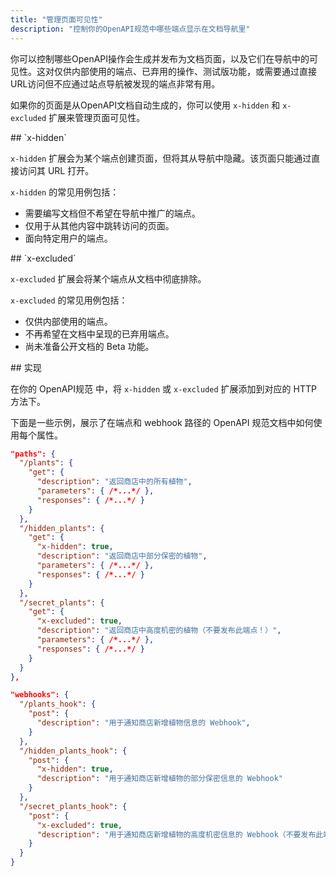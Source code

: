 ```yaml
---
title: "管理页面可见性"
description: "控制你的OpenAPI规范中哪些端点显示在文档导航里"
---
```


你可以控制哪些OpenAPI操作会生成并发布为文档页面，以及它们在导航中的可见性。这对仅供内部使用的端点、已弃用的操作、测试版功能，或需要通过直接URL访问但不应通过站点导航被发现的端点非常有用。

如果你的页面是从OpenAPI文档自动生成的，你可以使用 `x-hidden` 和 `x-excluded` 扩展来管理页面可见性。



<div id="x-hidden">
  ## `x-hidden`
</div>

`x-hidden` 扩展会为某个端点创建页面，但将其从导航中隐藏。该页面只能通过直接访问其 URL 打开。

`x-hidden` 的常见用例包括：

- 需要编写文档但不希望在导航中推广的端点。
- 仅用于从其他内容中跳转访问的页面。
- 面向特定用户的端点。



<div id="x-excluded">
  ## `x-excluded`
</div>

`x-excluded` 扩展会将某个端点从文档中彻底排除。

`x-excluded` 的常见用例包括：

- 仅供内部使用的端点。
- 不再希望在文档中呈现的已弃用端点。
- 尚未准备公开文档的 Beta 功能。



<div id="implementation">
  ## 实现
</div>

在你的 OpenAPI规范 中，将 `x-hidden` 或 `x-excluded` 扩展添加到对应的 HTTP 方法下。

下面是一些示例，展示了在端点和 webhook 路径的 OpenAPI 规范文档中如何使用每个属性。

```json {11, 19}
"paths": {
  "/plants": {
    "get": {
      "description": "返回商店中的所有植物",
      "parameters": { /*...*/ },
      "responses": { /*...*/ }
    }
  },
  "/hidden_plants": {
    "get": {
      "x-hidden": true,
      "description": "返回商店中部分保密的植物",
      "parameters": { /*...*/ },
      "responses": { /*...*/ }
    }
  },
  "/secret_plants": {
    "get": {
      "x-excluded": true,
      "description": "返回商店中高度机密的植物（不要发布此端点！）",
      "parameters": { /*...*/ },
      "responses": { /*...*/ }
    }
  }
},
```

```json {9, 15}
"webhooks": {
  "/plants_hook": {
    "post": {
      "description": "用于通知商店新增植物信息的 Webhook",
    }
  },
  "/hidden_plants_hook": {
    "post": {
      "x-hidden": true,
      "description": "用于通知商店新增植物的部分保密信息的 Webhook"
    }
  },
  "/secret_plants_hook": {
    "post": {
      "x-excluded": true,
      "description": "用于通知商店新增植物的高度机密信息的 Webhook（不要发布此端点！）"
    }
  }
}
```
